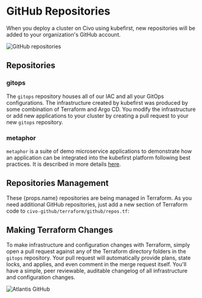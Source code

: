 # GitHub Repositories

When you deploy a cluster on Civo using kubefirst, new repositories will be added to your organization's GitHub account.

![GitHub repositories](../../../img/common/github/repositories.png)

## Repositories

### gitops

The `gitops` repository houses all of our IAC and all your GitOps configurations. The infrastructure created by kubefirst was produced by some combination of Terraform and Argo CD. You modify the infrastructure or add new applications to your cluster by creating a pull request to your new `gitops` repository.

### metaphor

`metaphor` is a suite of demo microservice applications to demonstrate how an application can be integrated into the kubefirst platform following best practices. It is described in more details [here](../../../common/metaphor.mdx).

## Repositories Management

These {props.name} repositories are being managed in Terraform. As you need additional GitHub repositories, just add a new section of Terraform code to `civo-github/terraform/github/repos.tf`:

## Making Terraform Changes

To make infrastructure and configuration changes with Terraform, simply open a pull request against any of the Terraform directory folders in the `gitops` repository. Your pull request will automatically provide plans, state locks, and applies, and even comment in the merge request itself. You'll have a simple, peer reviewable, auditable changelog of all infrastructure and configuration changes.

![Atlantis GitHub](../../../img/common/github/atlantis.png)
